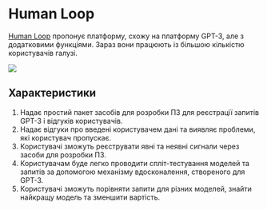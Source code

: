 
# Human Loop

[Human Loop](https://humanloop.com/) пропонує платформу, схожу на платформу GPT-3, але з додатковими функціями. Зараз вони працюють із більшою кількістю користувачів галузі.

<div style={{ textAlign: "center" }}>
  <Image
    src="/docs/assets/tooling/humanloop.webp"
    width={1200}
    height={891}
    style={{ width: "750px", margin: "auto" }}
  />
</div>

## Характеристики

1. Надає простий пакет засобів для розробки ПЗ для реєстрації запитів GPT-3 і відгуків користувачів.
2. Надає відгуки про введені користувачем дані та виявляє проблеми, які користувач пропускає.
3. Користувачі зможуть реєструвати явні та неявні сигнали через засоби для розробки ПЗ.
4. Користувачам буде легко проводити спліт-тестування моделей та запитів за допомогою механізму вдосконалення, створеного для GPT-3.
5. Користувачі зможуть порівняти запити для різних моделей, знайти найкращу модель та зменшити вартість.
